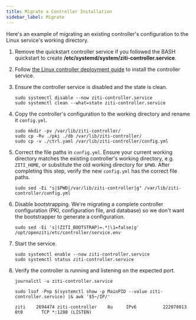 ```yaml
---
title: Migrate a Controller Installation
sidebar_label: Migrate
---
```


Here's an example of migrating an existing controller's configuration to the Linux service's working directory.

1. Remove the quickstart controller service if you followed the BASH quickstart to create **/etc/systemd/system/ziti-controller.service**.
1. Follow [the Linux controller deployment guide](/guides/deployments/10-linux/10-controller/10-deploy.mdx) to install the controller service.
1. Ensure the controller service is disabled and the state is clean.

    ```text
    sudo systemctl disable --now ziti-controller.service
    sudo systemctl clean --what=state ziti-controller.service
    ```

1. Copy the controller's configuration to the working directory and rename it `config.yml`.

    ```text
    sudo mkdir -pv /var/lib/ziti-controller/
    sudo cp -Rv ./pki ./db /var/lib/ziti-controller/
    sudo cp -v ./ctrl.yaml /var/lib/ziti-controller/config.yml
    ```

1. Correct the file paths in `config.yml`. Ensure your current working directory matches the existing controller's
    working directory, e.g. `ZITI_HOME`, or substitute the old working directory for `$PWD`. After completing this step,
    verify the new `config.yml` has the correct file paths.

    ```text
    sudo sed -Ei "s|$PWD|/var/lib/ziti-controller|g" /var/lib/ziti-controller/config.yml
    ```

1. Disable bootstrapping. We're migrating a complete controller configuration (PKI, configuration file, and database) so
    we don't want the bootstrapper to generate a configuration.

    ```text
    sudo sed -Ei 's|(ZITI_BOOTSTRAP)=.*|\1=false|g' /opt/openziti/etc/controller/service.env
    ```

1. Start the service.

    ```text
    sudo systemctl enable --now ziti-controller.service
    sudo systemctl status ziti-controller.service
    ```

1. Verify the controller is running and listening on the expected port.

    ```text
    journalctl -u ziti-controller.service
    ```

    ```text
    sudo lsof -Pnp $(systemctl show -p MainPID --value ziti-controller.service) |& awk '$5~/IP/'
    ```

    ```buttonless title="Output"
    ziti    2694474 ziti-controller    8u     IPv6          222078013       0t0       TCP *:1280 (LISTEN)
    ```
